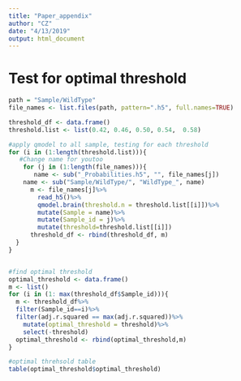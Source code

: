 ```yaml
---
title: "Paper_appendix"
author: "CZ"
date: "4/13/2019"
output: html_document
---
```


# Test for optimal threshold
```r
path = "Sample/WildType"
file_names <- list.files(path, pattern=".h5", full.names=TRUE)

threshold_df <- data.frame()
threshold.list <- list(0.42, 0.46, 0.50, 0.54,  0.58)

#apply qmodel to all sample, testing for each threshold
for (i in (1:length(threshold.list))){ 
   #Change name for youtoo
    for (j in (1:length(file_names))){
       name <- sub("_Probabilities.h5", "", file_names[j])
    name <- sub("Sample/WildType/", "WildType_", name) 
      m <- file_names[j]%>%
        read_h5()%>%
        qmodel.brain(threshold.n = threshold.list[[i]])%>%
        mutate(Sample = name)%>% 
        mutate(Sample_id = j)%>%
        mutate(threshold=threshold.list[[i]])
      threshold_df <- rbind(threshold_df, m) 
  }
}


#find optimal threshold
optimal_threshold <- data.frame()
m <- list()
for (i in (1: max(threshold_df$Sample_id))){
  m <- threshold_df%>%
  filter(Sample_id==i)%>%
  filter(adj.r.squared == max(adj.r.squared))%>%
    mutate(optimal_threshold = threshold)%>%
    select(-threshold)
  optimal_threshold <- rbind(optimal_threshold,m)
}

#optimal threhsold table
table(optimal_threshold$optimal_threshold)

```

